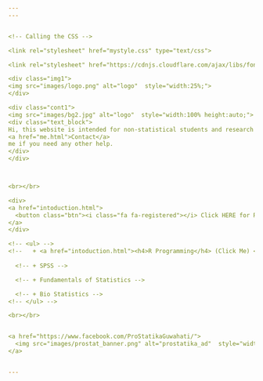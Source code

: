 ```yaml
---
---


<!-- Calling the CSS -->

<link rel="stylesheet" href="mystyle.css" type="text/css">

<link rel="stylesheet" href="https://cdnjs.cloudflare.com/ajax/libs/font-awesome/4.7.0/css/font-awesome.min.css">

<div class="img1">
<img src="images/logo.png" alt="logo"  style="width:25%;">
</div>

<div class="cont1">
<img src="images/bg2.jpg" alt="logo"  style="width:100% height:auto;">
<div class="text_block">
Hi, this website is intended for non-statistical students and research scholars for easy to follow tutorials on R Programming. Click the below link to get started. Hope it will be helpful for you. Feel free to 
<a href="me.html">Contact</a> 
me if you need any other help.
</div>
</div>



<br></br>

<div>
<a href="intoduction.html">
  <button class="btn"><i class="fa fa-registered"></i> Click HERE for R Tutorial </button>
</a>
</div>

<!-- <ul> -->
<!--   + <a href="intoduction.html"><h4>R Programming</h4> (Click Me) </a> -->
  
  <!-- + SPSS -->

  <!-- + Fundamentals of Statistics -->

  <!-- + Bio Statistics -->
<!-- </ul> -->

<br></br>


<a href="https://www.facebook.com/ProStatikaGuwahati/">
  <img src="images/prostat_banner.png" alt="prostatika_ad"  style="width:20%;">
</a>


---
```

